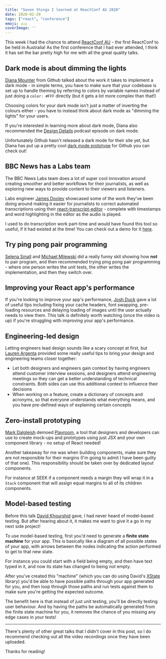 ```yaml
---
title: "Seven things I learned at ReactConf AU 2020"
date: 2020-02-29
tags: ["react", "conference"]
emoji: 🇦🇺
coverImage: ''
---
```


This week I had the chance to attend [ReactConf AU](https://reactconfau.com) - the first ReactConf to be held in Australia! As the first conference that I had ever attended, I think it has set the bar pretty high for me with all the great quality talks. 

## Dark mode is about dimming the lights

[Diana Mounter](https://twitter.com/broccolini) from Github talked about the work it takes to implement a dark mode - in simple terms, you have to make sure that your codebase is set up to handle theming by referring to colors by variable names instead of just doing a `color: #FFF` directly (but it gets a lot more complex than that!)

Choosing colors for your dark mode isn't just a matter of inverting the colours either - you have to instead think about dark mode as "dimming the lights" for your users.

If you're interested in learning more about dark mode, Diana also recommended the [Design Details](https://spec.fm/podcasts/design-details/310206) podcast episode on dark mode. 

Unfortunately Github hasn't released a dark mode for their site yet, but Diana has put up a pretty cool [dark mode prototype](http://broccolini.net/dark-mode/) for Github you can check out!

## BBC News has a Labs team

The BBC News Labs team does a lot of super cool innovation around creating smoother and better workflows for their journalists, as well as exploring new ways to provide content to their viewers and listeners. 

Labs engineer [James Dooley](https://github.com/jamesdools) showcased some of the work they've been doing around making it easier for journalists to correct automated transcriptions using their [react-transcript-editor](https://github.com/bbc/react-transcript-editor) - complete with timestamps and word highlighting in the editor as the audio is played. 

I used to do transcription work part-time and would have found this tool so useful, if it had existed at the time! You can check out a demo for it [here](https://bbc.github.io/react-transcript-editor/iframe.html?id=demo--default).

## Try ping pong pair programming

[Selena Small](https://twitter.com/selenasmall88) and [Michael Milewski](https://twitter.com/saramic) did a really funny skit showing how **not** to pair program, and then recommended trying ping pong pair programming - where one person writes the unit tests, the other writes the implementation, and then they switch over.

## Improving your React app's performance

If you're looking to improve your app's performance, [Josh Duck](https://twitter.com/joshduck) gave a lot of useful tips including fixing your cache headers, font swapping, pre-loading resources and delaying loading of images until the user actually needs to view them. This talk is definitely worth watching (once the video is up) if you're struggling with improving your app's performance.

## Engineering-led design

Letting engineers lead design sounds like a scary concept at first, but [Lauren Argenta](https://github.com/lauren-tm) provided some really useful tips to bring your design and engineering teams closer together:

* Let both designers and engineers gain context by having engineers attend customer interview sessions, and designers attend engineering meetings so they can get a better understanding of technical constraints. Both sides can use this additional context to influence their decisions
* When working on a feature, create a dictionary of concepts and acronyms, so that everyone understands what everything means, and you have pre-defined ways of explaining certain concepts


## Zero-install prototyping

[Mark Dalgleish](https://twitter.com/markdalgleish) demoed [Playroom](https://github.com/seek-oss/playroom), a tool that designers and developers can use to create mock-ups and prototypes using just JSX and your own component library - no setup of React needed!

Another takeaway for me was when building components, make sure they are not responsible for their margins (I'm going to admit I have been guilty of that one). This responsibility should be taken over by dedicated layout components. 

For instance at SEEK if a component needs a margin they will wrap it in a `Stack` component that will assign equal margins to all of its children components.

## Model-based testing

Before this talk [David Khourshid](https://twitter.com/davidkpiano) gave, I had never heard of model-based testing. But after hearing about it, it makes me want to give it a go in my next side project!

To use model-based testing, first you'd need to generate a **finite state machine** for your app. This is basically like a diagram of all possible states of your app, with arrows between the nodes indicating the action performed to get to that new state. 

For instance you could start with a field being empty, and then have text typed in it, and now its state has changed to being _not_ empty.

After you've created this "machine" (which you can do using David's [XState](https://github.com/davidkpiano/xstate) library) you'd be able to have possible paths through your app generated for you, and then loop through those paths and run tests against them to make sure you're getting the expected outcome.

The benefit here is that instead of just unit testing, you'll be directly testing user behaviour. And by having the paths be automatically generated from the finite state machine for you, it removes the chance of you missing any edge cases in your tests!

----

There's plenty of other great talks that I didn't cover in this post, so I do recommend checking out all the video recordings once they have been uploaded.

Thanks for reading!
